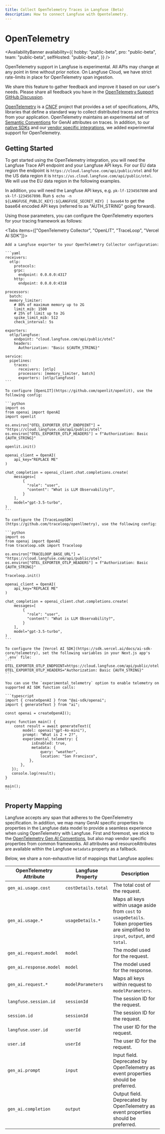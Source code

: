 ```yaml
---
title: Collect OpenTelemetry Traces in Langfuse (Beta)
description: How to connect Langfuse with Opentelemetry.
---
```


# OpenTelemetry

<AvailabilityBanner
  availability={{
    hobby: "public-beta",
    pro: "public-beta",
    team: "public-beta",
    selfHosted: "public-beta",
  }}
/>

<Callout type="warning">
  OpenTelemetry support in Langfuse is experimental.
  All APIs may change at any point in time without prior notice.
  On Langfuse Cloud, we have strict rate-limits in place for OpenTelemetry span ingestion.

  We share this feature to gather feedback and improve it based on our user's needs.
  Please share all feedback you have in the [OpenTelemetry Support GitHub Discussion](https://github.com/orgs/langfuse/discussions/2509).
</Callout>


[OpenTelemetry](https://opentelemetry.io/) is a [CNCF](https://www.cncf.io/) project that provides a set of specifications, APIs, libraries that define a standard way to collect distributed traces and metrics from your application.
OpenTelemetry maintains an experimental set of [Semantic Conventions](https://opentelemetry.io/docs/specs/semconv/attributes-registry/gen-ai/) for GenAI attributes on traces.
In addition, to our [native SDKs](/docs/sdk/overview) and our [vendor specific integrations](/docs/integrations/overview), we added experimental support for OpenTelemetry.

## Getting Started

To get started using the OpenTelemetry integration, you will need the Langfuse Trace API endpoint and your Langfuse API keys.
For our EU data region the endpoint is `https://cloud.langfuse.com/api/public/otel` and for the US data region it is `https://us.cloud.langfuse.com/api/public/otel`.
We will use the EU data region in the following examples.

In addition, you will need the Langfuse API keys, e.g. `pk-lf-1234567890` and `sk-lf-1234567890`.
Run `$ echo -n ${LANGFUSE_PUBLIC_KEY}:${LANGFUSE_SECRET_KEY} | base64` to get the base64 encoded API keys (referred to as "AUTH_STRING" going forward).

Using those parameters, you can configure the OpenTelemetry exporters for your tracing framework as follows:

<Tabs items={["OpenTelemetry Collector", "OpenLIT", "TraceLoop", "Vercel AI SDK"]}>
  <Tab>

    Add a Langfuse exporter to your OpenTelemetry Collector configuration:

    ```yaml
    receivers:
      otlp:
        protocols:
        grpc:
          endpoint: 0.0.0.0:4317
        http:
          endpoint: 0.0.0.0:4318

    processors:
      batch:
      memory_limiter:
        # 80% of maximum memory up to 2G
        limit_mib: 1500
        # 25% of limit up to 2G
        spike_limit_mib: 512
        check_interval: 5s

    exporters:
      otlp/langfuse:
        endpoint: "cloud.langfuse.com/api/public/otel"
        headers:
          Authorization: "Basic ${AUTH_STRING}"

    service:
      pipelines:
        traces:
          receivers: [otlp]
          processors: [memory_limiter, batch]
          exporters: [otlp/langfuse]
    ```

  </Tab>
  <Tab>

    To configure [OpenLIT](https://github.com/openlit/openlit), use the following config:

    ```python
    import os
    from openai import OpenAI
    import openlit

    os.environ["OTEL_EXPORTER_OTLP_ENDPOINT"] = "https://cloud.langfuse.com/api/public/otel"
    os.environ["OTEL_EXPORTER_OTLP_HEADERS"] = f"Authorization: Basic {AUTH_STRING}"

    openlit.init()

    openai_client = OpenAI(
        api_key="REPLACE ME"
    )

    chat_completion = openai_client.chat.completions.create(
        messages=[
            {
              "role": "user",
              "content": "What is LLM Observability?",
            }
        ],
        model="gpt-3.5-turbo",
    )
    ```

  </Tab>
  <Tab>

    To configure the [TraceLoopSDK](https://github.com/traceloop/openllmetry), use the following config:

    ```python
    import os
    from openai import OpenAI
    from traceloop.sdk import Traceloop

    os.environ["TRACELOOP_BASE_URL"] = "https://cloud.langfuse.com/api/public/otel"
    os.environ["OTEL_EXPORTER_OTLP_HEADERS"] = f"Authorization: Basic {AUTH_STRING}"

    Traceloop.init()

    openai_client = OpenAI(
        api_key="REPLACE ME"
    )

    chat_completion = openai_client.chat.completions.create(
        messages=[
            {
              "role": "user",
              "content": "What is LLM Observability?",
            }
        ],
        model="gpt-3.5-turbo",
    )
    ```

  </Tab>
  <Tab>

    To configure the [Vercel AI SDK](https://sdk.vercel.ai/docs/ai-sdk-core/telemetry), set the following variables in your Next.js app's `.env` file:
    ```
    OTEL_EXPORTER_OTLP_ENDPOINT=https://cloud.langfuse.com/api/public/otel
    OTEL_EXPORTER_OTLP_HEADERS="Authorization: Basic {AUTH_STRING}"
    ```

    You can use the `experimental_telemetry` option to enable telemetry on supported AI SDK function calls:

    ```typescript
    import { createOpenAI } from "@ai-sdk/openai";
    import { generateText } from "ai";

    const openai = createOpenAI();

    async function main() {
        const result = await generateText({
            model: openai("gpt-4o-mini"),
            prompt: "What is 2 + 2?",
            experimental_telemetry: {
                isEnabled: true,
                metadata: {
                    query: "weather",
                    location: "San Francisco",
               },
           },
       });
       console.log(result);
    }

    main();
    ```

  </Tab>
</Tabs>

## Property Mapping

Langfuse accepts any span that adheres to the OpenTelemetry specification.
In addition, we map many GenAI specific properties to properties in the Langfuse data model to provide a seamless experience when using OpenTelemetry with Langfuse.
First and foremost, we stick to the [OpenTelemetry Gen AI Conventions](https://opentelemetry.io/docs/specs/semconv/attributes-registry/gen-ai/), but also map vendor specific properties from common frameworks.
All attributes and resourceAttributes are available within the Langfuse `metadata` property as a fallback.

Below, we share a non-exhaustive list of mappings that Langfuse applies:

| OpenTelemetry Attribute | Langfuse Property | Description |
| ----------------------- | ----------------- | ----------- |
| `gen_ai.usage.cost` | `costDetails.total` | The total cost of the request. |
| `gen_ai.usage.*` | `usageDetails.*` | Maps all keys within usage aside from `cost` to `usageDetails`. Token properties are simplified to `input`, `output`, and `total`. |
| `gen_ai.request.model` | `model` | The model used for the request. |
| `gen_ai.response.model` | `model` | The model used for the response. |
| `gen_ai.request.*` | `modelParameters` | Maps all keys within request to `modelParameters`. |
| `langfuse.session.id` | `sessionId` | The session ID for the request. |
| `session.id` | `sessionId` | The session ID for the request. |
| `langfuse.user.id` | `userId` | The user ID for the request. |
| `user.id` | `userId` | The user ID for the request. |
| `gen_ai.prompt` | `input` | Input field. Deprecated by OpenTelemetry as event properties should be preferred. |
| `gen_ai.completion` | `output` | Output field. Deprecated by OpenTelemetry as event properties should be preferred. |
